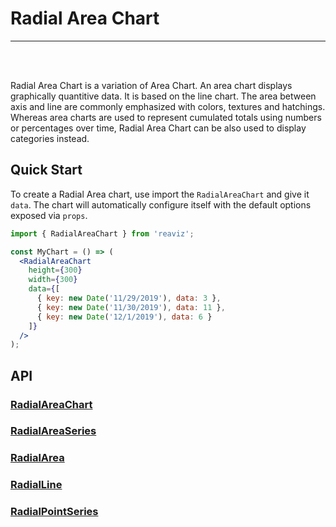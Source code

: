 
<Meta title="Docs|Chart Types/Radial Area Chart" />

# Radial Area Chart

---
<br />
<Story id="charts-area-chart-radial--simple" />
<br />

Radial Area Chart is a variation of Area Chart. An area chart displays graphically quantitive data.
It is based on the line chart. The area between axis and line are commonly emphasized with colors, textures and hatchings.
Whereas area charts are used to represent cumulated totals using numbers or percentages over time, Radial Area Chart can
be also used to display categories instead.

## Quick Start
To create a Radial Area chart, use import the `RadialAreaChart` and give it `data`. The chart
will automatically configure itself with the default options exposed via `props`.

```jsx
import { RadialAreaChart } from 'reaviz';

const MyChart = () => (
  <RadialAreaChart
    height={300}
    width={300}
    data={[
      { key: new Date('11/29/2019'), data: 3 },
      { key: new Date('11/30/2019'), data: 11 },
      { key: new Date('12/1/2019'), data: 6 }
    ]}
  />
);
```

## API
### [RadialAreaChart](https://github.com/reaviz/reaviz/blob/master/src/RadialAreaChart/RadialAreaChart.tsx)
<Props of={RadialAreaChart} />

### [RadialAreaSeries](https://github.com/reaviz/reaviz/blob/master/src/RadialAreaChart/RadialAreaSeries/RadialAreaSeries.tsx)
<Props of={RadialAreaSeries} />

### [RadialArea](https://github.com/reaviz/reaviz/blob/master/src/RadialAreaChart/RadialAreaSeries/RadialArea.tsx)
<Props of={RadialArea} />

### [RadialLine](https://github.com/reaviz/reaviz/blob/master/src/RadialAreaChart/RadialAreaSeries/RadialLine.tsx)
<Props of={RadialLine} />

### [RadialPointSeries](https://github.com/reaviz/reaviz/blob/master/src/RadialAreaChart/RadialAreaSeries/RadialPointSeries.tsx)
<Props of={RadialPointSeries} />
